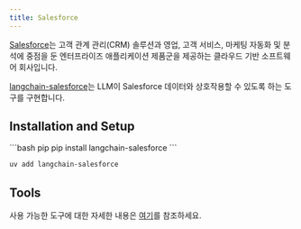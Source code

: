 ```yaml
---
title: Salesforce
---
```


[Salesforce](https://www.salesforce.com/)는 고객 관계 관리(CRM) 솔루션과 영업, 고객 서비스, 마케팅 자동화 및 분석에 중점을 둔 엔터프라이즈 애플리케이션 제품군을 제공하는 클라우드 기반 소프트웨어 회사입니다.

[langchain-salesforce](https://pypi.org/project/langchain-salesforce/)는 LLM이 Salesforce 데이터와 상호작용할 수 있도록 하는 도구를 구현합니다.


## Installation and Setup

<CodeGroup>
```bash pip
pip install langchain-salesforce
```

```bash uv
uv add langchain-salesforce
```
</CodeGroup>

## Tools

사용 가능한 도구에 대한 자세한 내용은 [여기](/oss/integrations/tools/salesforce/)를 참조하세요.